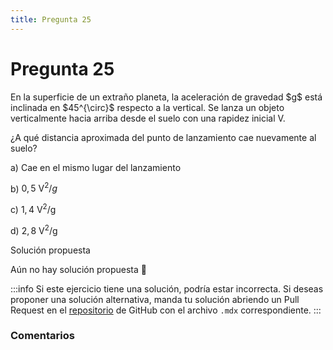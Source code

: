 ```yaml
---
title: Pregunta 25
---
```



# Pregunta 25

<div className="exercise">
En la superficie de un extraño planeta, la aceleración de gravedad $g$ está inclinada en $45^{\circ}$ respecto a la vertical. Se lanza un objeto verticalmente hacia arriba desde el suelo con una rapidez inicial V.

¿A qué distancia aproximada del punto de lanzamiento cae nuevamente al suelo?

a) Cae en el mismo lugar del lanzamiento

b) $0,5 \mathrm{~V}^2 / g$

c) $1,4 \mathrm{~V}^2 / \mathrm{g}$

d) $2,8 \mathrm{~V}^2 / \mathrm{g}$
</div>

<MDXDetails>
<summary>Solución propuesta</summary>

Aún no hay solución propuesta 🥲

:::info
Si este ejercicio tiene una solución, podría estar incorrecta. Si deseas proponer una solución alternativa, manda tu solución abriendo
un Pull Request en el [repositorio](https://github.com/crow-rojas/apuntes-fundamentals/pulls) de GitHub con el archivo
`.mdx` correspondiente.
:::

</MDXDetails>

### Comentarios

<Disqus
  url="https://crow-rojas.github.io/apuntes-fundamentals/docs/science/dynamics/exercises/2016-1/p25"
  identifier="docs/science/dynamics/exercises/2016-1/p25"
  title="2016-1 Dinámica - Pregunta 25"
/>
